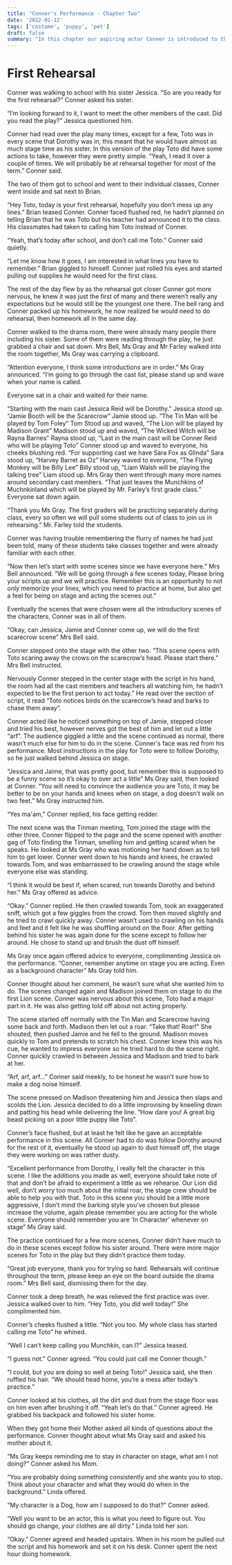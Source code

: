```yaml
---
title: "Conner's Performance - Chapter Two"
date: '2022-01-12'
tags: ['costume', 'puppy', 'pet']
draft: false
summary: "In this chapter our aspiring actor Conner is introduced to the other cast members and starts to understand what it will take to perform as Toto.  He is faced with the challenge of remembering the names of the other members while learning how to act properly on stage."
---
```


# First Rehearsal

Conner was walking to school with his sister Jessica. “So are you ready for the first rehearsal?” Conner asked his sister.

“I’m looking forward to it, I want to meet the other members of the cast.  Did you read the play?” Jessica questioned him.

Conner had read over the play many times, except for a few, Toto was in every scene that Dorothy was in, this meant that he would have almost as much stage time as his sister.  In this version of the play Toto did have some actions to take, however they were pretty simple.  “Yeah, I read it over a couple of times.  We will probably be at rehearsal together for most of the term.” Conner said.

The two of them got to school and went to their individual classes, Conner went inside and sat next to Brian.

“Hey Toto, today is your first rehearsal, hopefully you don’t mess up any lines.” Brian teased Conner.  Conner faced flushed red, he hadn’t planned on telling Brian that he was Toto but his teacher had announced it to the class.  His classmates had taken to calling him Toto instead of Conner.

“Yeah, that’s today after school, and don’t call me Toto.” Conner said quietly.

“Let me know how it goes, I am interested in what lines you have to remember.” Brian giggled to himself.  Conner just rolled his eyes and started pulling out supplies he would need for the first class.

The rest of the day flew by as the rehearsal got closer Conner got more nervous, he knew it was just the first of many and there weren’t really any expectations but he would still be the youngest one there.  The bell rang and Conner packed up his homework, he now realized he would need to do rehearsal, then homework all in the same day.  

Conner walked to the drama room, there were already many people there including his sister.  Some of them were reading through the play, he just grabbed a chair and sat down. Mrs Bell, Ms Gray and Mr Farley walked into the room together, Ms Gray was carrying a clipboard.

“Attention everyone, I think some introductions are in order.” Ms Gray announced.  “I’m going to go through the cast list, please stand up and wave when your name is called.

Everyone sat in a chair and waited for their name.

“Starting with the main cast Jessica Reid will be Dorothy.” Jessica stood up. “Jamie Booth will be the Scarecrow” Jamie stood up. “The Tin Man will be played by Tom Foley” Tom Stood up and waved, “The Lion will be played by Madison Grant” Madison stood up and waved, “The Wicked Witch will be Rayna Barnes” Rayna stood up, “Last in the main cast will be Conner Reid who will be playing Toto” Conner stood up and waved to everyone, his cheeks blushing red. “For supporting cast we have Sara Fox as Glinda” Sara stood up, “Harvey Barret as Oz” Harvey waved to everyone, “The Flying Monkey will be Billy Lee” Billy stood up, “Liam Walsh will be playing the talking tree” Liam stood up.  Mrs Gray then went through many more names around secondary cast members.  “That just leaves the Munchkins of Muchnkinland which will be played by Mr. Farley’s first grade class.”  Everyone sat down again.

“Thank you Ms Gray.  The first graders will be practicing separately during class, every so often we will pull some students out of class to join us in rehearsing.” Mr. Farley told the students.

Conner was having trouble remembering the flurry of names he had just been told, many of these students take classes together and were already familiar with each other.

“Now then let’s start with some scenes since we have everyone here.” Mrs Bell announced.  “We will be going through a few scenes today, Please bring your scripts up and we will practice.  Remember this is an opportunity to not only memorize your lines, which you need to practice at home, but also get a feel for being on stage and acting the scenes out.”

Eventually the scenes that were chosen were all the introductory scenes of the characters, Conner was in all of them.

“Okay, can Jessica, Jamie and Conner come up, we will do the first scarecrow scene” Mrs Bell said.

Conner stepped onto the stage with the other two. “This scene opens with Toto scaring away the crows on the scarecrow’s head.  Please start there.” Mrs Bell instructed.

Nervously Conner stepped in the center stage with the script in his hand, the room had all the cast members and teachers all watching him, he hadn’t expected to be the first person to act today.” He read over the section of script, it read “Toto notices birds on the scarecrow’s head and barks to chase them away”.

Conner acted like he noticed something on top of Jamie, stepped closer and tried his best, however nerves got the best of him and let out a little “arf”.  The audience giggled a little and the scene continued as normal, there wasn’t much else for him to do in the scene.  Conner's face was red from his performance.  Most instructions in the play for Toto were to follow Dorothy, so he just walked behind Jessica on stage.

“Jessica and Jaime, that was pretty good, but remember this is supposed to be a funny scene so it’s okay to over act a little” Ms Gray said, then looked at Conner. “You will need to convince the audience you are Toto, it may be better to be on your hands and knees when on stage, a dog doesn’t walk on two feet.” Ms Gray instructed him.

“Yes ma'am,” Conner replied, his face getting redder.

The next scene was the Tinman meeting, Tom joined the stage with the other three.  Conner flipped to the page and the scene opened with another gag of Toto finding the Tinman, smelling him and getting scared when he speaks.  He looked at Ms Gray who was motioning her hand down as to tell him to get lower.  Conner went down to his hands and knees, he crawled towards Tom, and was embarrassed to be crawling around the stage while everyone else was standing.

“I think it would be best if, when scared, run towards Dorothy and behind her.” Ms Gray offered as advice.

“Okay.” Conner replied.  He then crawled towards Tom, took an exaggerated sniff, which got a few giggles from the crowd.  Tom then moved slightly and he tried to crawl quickly away.  Conner wasn’t used to crawling on his hands and feet and it felt like he was shuffling around on the floor.  After getting behind his sister he was again done for the scene except to follow her around.  He chose to stand up and brush the dust off himself.

Ms Gray once again offered advice to everyone, complimenting Jessica on the performance.  “Conner, remember anytime on stage you are acting.  Even as a background character” Ms Gray told him.

Conner thought about her comment, he wasn’t sure what she wanted him to do.  The scenes changed again and Madison joined them on stage to do the first Lion scene.  Conner was nervous about this scene, Toto had a major part in it.  He was also getting told off about not acting properly.

The scene started off normally with the Tin Man and Scarecrow having some back and forth.  Madison then let out a roar. “Take that\! Roar\!” She shouted, then pushed Jamie and he fell to the ground.  Madison moves quickly to Tom and pretends to scratch his chest.  Conner knew this was his cue, he wanted to impress everyone so he tried hard to do the scene right.  Conner quickly crawled in between Jessica and Madison and tried to bark at her.

“Arf, arf, arf…” Conner said meekly, to be honest he wasn’t sure how to make a dog noise himself.

The scene pressed on Madison threatening him and Jessica then slaps and scolds the Lion.  Jessica decided to do a little improvising by kneeling down and patting his head while delivering the line. “How dare you\! A great big beast picking on a poor little puppy like Toto”.

Conner’s face flushed, but at least he felt like he gave an acceptable performance in this scene.  All Conner had to do was follow Dorothy around for the rest of it, eventually he stood up again to dust himself off, the stage they were working on was rather dusty.

“Excellent performance from Dorothy, I really felt the character in this scene.  I like the additions you made as well, everyone should take note of that and don’t be afraid to experiment a little as we rehearse.  Our Lion did well, don’t worry too much about the initial roar, the stage crew should be able to help you with that.  Toto in this scene you should be a little more aggressive, I don’t mind the barking style you’ve chosen but please increase the volume, again please remember you are acting for the whole scene.  Everyone should remember you are ‘In Character’ whenever on stage” Ms Gray said.

The practice continued for a few more scenes, Conner didn’t have much to do in these scenes except follow his sister around.  There were more major scenes for Toto in the play but they didn’t practice them today.

“Great job everyone, thank you for trying so hard.  Rehearsals will continue throughout the term, please keep an eye on the board outside the drama room.”  Mrs Bell said, dismissing them for the day.

Conner took a deep breath, he was relieved the first practice was over.  Jessica walked over to him.  “Hey Toto, you did well today\!” She complimented him.

Conner’s cheeks flushed a little. “Not you too.  My whole class has started calling me Toto” he whined.

“Well I can’t keep calling you Munchkin, can I?” Jessica teased.

“I guess not.” Conner agreed. “You could just call me Conner though.”

“I could, but you are doing so well at being Toto\!” Jessica said, she then ruffled his hair.  “We should head home, you’re a mess after today’s practice.”

Conner looked at his clothes, all the dirt and dust from the stage floor was on him even after brushing it off.  “Yeah let’s do that.” Conner agreed.  He grabbed his backpack and followed his sister home.

When they got home their Mother asked all kinds of questions about the performance.  Conner thought about what Ms Gray said and asked his mother about it.

“Ms Gray keeps reminding me to stay in character on stage, what am I not doing?” Conner asked his Mom.

“You are probably doing something consistently and she wants you to stop.  Think about your character and what they would do when in the background.” Linda offered.

“My character is a Dog, how am I supposed to do that?” Conner asked.

“Well you want to be an actor, this is what you need to figure out.  You should go change, your clothes are all dirty.” Linda told her son.

“Okay.” Conner agreed and headed upstairs.  When in his room he pulled out the script and his homework and set it on his desk.  Conner spent the next hour doing homework.
